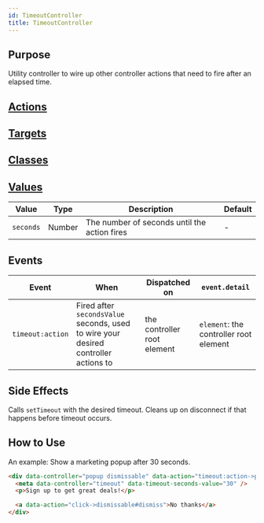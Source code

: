 ```yaml
---
id: TimeoutController
title: TimeoutController
---
```







## Purpose

Utility controller to wire up other controller actions that need to fire after an elapsed time.

## [Actions](https://stimulus.hotwire.dev/reference/actions)

<NoActions/>

## [Targets](https://stimulus.hotwire.dev/reference/targets)

<NoTargets/>

## [Classes](https://stimulus.hotwire.dev/reference/classes)

<NoClasses/>

## [Values](https://stimulus.hotwire.dev/reference/values)

| Value | Type | Description | Default |
| --- | --- | --- | --- |
| `seconds` | Number | The number of seconds until the action fires | - |

## Events

| Event | When | Dispatched on | `event.detail` |
| --- | --- |--- | --- |
|`timeout:action` | Fired after `secondsValue` seconds, used to wire your desired controller actions to | the controller root element | `element`: the controller root element |

## Side Effects

Calls `setTimeout` with the desired timeout. Cleans up on disconnect if that happens before timeout occurs.

## How to Use

An example: Show a marketing popup after 30 seconds.

```html
<div data-controller="popup dismissable" data-action="timeout:action->popup#open">
  <meta data-controller="timeout" data-timeout-seconds-value="30" />
  <p>Sign up to get great deals!</p>

  <a data-action="click->dismissable#dismiss">No thanks</a>
</div>
```
